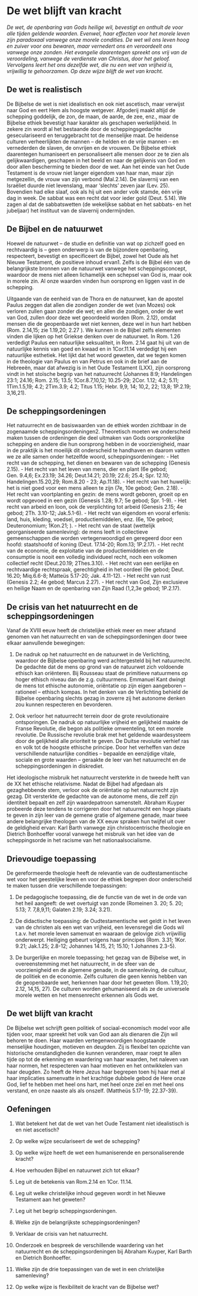 # De wet blijft van kracht  
*De wet, de openbaring van Gods heilige wil, bevestigt en onthult de voor alle tijden geldende waarden. Evenwel, haar effecten voor het morele leven zijn paradoxaal vanwege onze morele condities. De wet wil ons leven hoog en zuiver voor ons bewaren, maar vernedert ons en veroordeelt ons vanwege onze zonden. Het evangelie daarentegen spreekt ons vrij van de veroordeling, vanwege de verdienste van Christus, door het geloof. Vervolgens leert het ons dezelfde wet, die nu een wet van vrijheid is, vrijwillig te gehoorzamen. Op deze wijze blijft de wet van kracht.*
	
## De wet is realistisch

De Bijbelse de wet is niet idealistisch en ook niet ascetisch, maar verwijst naar God en eert Hem als hoogste wetgever.  Afgoderij maakt altijd de schepping goddelijk, de zon, de maan, de aarde, de zee, enz., maar de Bijbelse ethiek bevestigt haar karakter als geschapen werkelijkheid. In zekere zin wordt al het bestaande door de scheppingsgedachte geseculariseerd en teruggebracht tot de menselijke maat. De heidense culturen verheerlijkten de mannen – de helden en de vrije mannen – en vernederden de slaven, de onvrijen en de vrouwen. De Bijbelse ethiek daarentegen humaniseert en personaliseert alle mensen door ze te zien als gelijkwaardigen, geschapen in het beeld en naar de gelijkenis van God en door allen bescherming te bieden door de wet. Aan het einde van het Oude Testament is de vrouw niet langer eigendom van haar man, maar zijn metgezellin, de vrouw van zijn verbond (Mal.2.14). De slavernij van een Israëliet duurde niet levenslang, maar ‘slechts’ zeven jaar (Lev. 25). Bovendien had elke slaaf, ook als hij uit een ander volk stamde, één vrije dag in week. De sabbat was een recht dat voor ieder gold (Deut. 5.14). We zagen al dat de sabbatswetten (de wekelijkse sabbat en het sabbats- en het jubeljaar) het instituut van de slavernij ondermijnden. 

## De Bijbel en de natuurwet

Hoewel de natuurwet – de studie en definitie van wat op zichzelf goed en rechtvaardig is – geen onderwerp is van de bijzondere openbaring, respecteert, bevestigt en specificeert de Bijbel, zowel het Oude als het Nieuwe Testament, de positieve inhoud ervan1. Zelfs is de Bijbel één van de belangrijkste bronnen van de natuurwet vanwege het scheppingsconcept, waardoor de mens niet alleen lichamelijk een schepsel van God is, maar ook in morele zin. Al onze waarden vinden hun oorsprong en liggen vast in de schepping. 

Uitgaande van de eenheid van de Thora en de natuurwet, kan de apostel Paulus zeggen dat allen die zondigen zonder de wet (van Mozes) ook verloren zullen gaan zonder die wet; en allen die zondigen, onder de wet van God, zullen door deze wet geoordeeld worden (Rom. 2.12), omdat mensen die de geopenbaarde wet niet kennen, deze wel in hun hart hebben (Rom. 2.14,15; zie 1.19,20; 2.27 ). We kunnen in de Bijbel zelfs elementen vinden die lijken op het Griekse denken over de natuurwet. In Rom. 1.26 verdedigt Paulus een natuurlijke seksualiteit, in Rom. 2.14 gaat hij uit van de natuurlijke kennis van goed en kwaad en in 1Cor.11.14 verdedigt hij een natuurlijke esthetiek. Het lijkt dat het woord geweten, dat we tegen komen in de theologie van Paulus en van  Petrus en ook in de brief aan de Hebreeën, maar dat afwezig is in het Oude Testament (LXX), zijn oorsprong vindt in het stoïsche begrip van het natuurrecht (Johannes 8:9; Handelingen 23:1; 24.16; Rom. 2.15; 13.5; 1Cor.8.7,10,12; 10.25-29; 2Cor. 1.12; 4.2; 5.11; 1Tim.1.5,19; 4.2; 2Tim.3.9; 4.2; Titus 1.15; Hebr. 9,9, 14; 10,2, 22; 13,8; 1P.2.19; 3,16,21).

## De scheppingsordeningen

Het natuurrecht en de basiswaarden van de ethiek worden zichtbaar in de zogenaamde scheppingsordeningen2. Theoretisch moeten we onderscheid maken tussen de ordeningen die deel uitmaken van Gods oorspronkelijke schepping en andere die hun oorsprong hebben in de voorzienigheid, maar in de praktijk is het moeilijk dit onderscheid te handhaven en daarom vatten we ze alle samen onder hetzelfde woord, scheppingsordeningen:
- Het  recht van de schepping, het dienen en bewaren van de schepping (Genesis 2.15).
- Het recht van het leven van mens, dier en plant (6e gebod; Gen. 9.4,6; Ex.23.19; 34.26; Deut.14.21; 20.19; 22.6; 25.4; Spr. 12.10; Handelingen.15.20,29; Rom.8.20 - 23; Ap.11.18).
 - Het recht van het huwelijk: het is niet goed voor een mens alleen te zijn (7e, 10e gebod; Gen. 2.18).
 - Het recht van voortplanting en gezin: de mens wordt geboren, groeit op en wordt opgevoed in een gezin (Genesis 1.28; 9.7; 5e gebod; Spr. 1-9).
- Het recht van arbeid en loon, ook de verplichting tot arbeid (Genesis 2.15; 4e gebod; 2Th. 3.10-12; Jak.5.1-6).
- Het recht van eigendom en vooral erfenis: land, huis, kleding, voedsel, productiemiddelen, enz. (6e, 10e gebod; Deuteronomium; 1Kon.21; ).
- Het recht van de staat (wettelijk georganiseerde samenleving): de mens leeft in collectieve gemeenschappen die worden vertegenwoordigd en geregeerd door een hoofd: staatshoofd of koning (Deut. 17.14-20; Rom.13; 1P.2.17). 
- Het recht van de economie, de exploitatie van de productiemiddelen en de consumptie is nooit een volledig individueel recht, noch een volkomen collectief recht (Deut.20.19; 2Thes.3.10).
- Het recht van een eerlijke en rechtvaardige rechtspraak, gerechtigheid in het oordeel (9e gebod; Deut. 16.20; Miq.6.6-8; Matteüs 5.17-20; Jak. 4.11-12). 
- Het recht van rust (Genesis 2.2; 4e gebod; Marcus 2.27).
- Het recht van God, Zijn exclusieve en heilige Naam en de openbaring van Zijn Raad (1,2,3e gebod; 1P.2.17).

## De crisis van het natuurrecht en de scheppingsordeningen

Vanaf de XVIII eeuw heeft de christelijke ethiek meer en meer afstand genomen van het natuurrecht en van de scheppingsordeningen door twee elkaar aanvullende bewegingen:

1. De nadruk op het natuurrecht en de natuurwet in de Verlichting, waardoor de Bijbelse openbaring werd achtergesteld bij het natuurrecht. De gedachte dat de mens op grond van de natuurwet zich voldoende ethisch kan oriënteren. Bij Rousseau staat de primitieve natuurmens op hoger ethisch niveau dan de z.g. cultuurmens. Emmanuel Kant dwingt de mens tot ethische autonomie, oriëntatie op zijn eigen aangeboren – rationeel – ethisch kompas. In het denken van de Verlichting behield de Bijbelse openbaring slechts gezag in zoverre zij het autonome denken zou kunnen respecteren en bevorderen. 

2. Ook verloor het natuurrecht terrein door de grote revolutionaire ontsporingen. De nadruk op natuurlijke vrijheid en gelijkheid maakte de Franse Revolutie, die begon als politieke omwenteling, tot een morele revolutie. De Russische revolutie brak met het geldende waardesysteem door de gelijkheid alle prioriteit te geven. De Duitse revolutie verhief ras en volk tot de hoogste ethische principe. Door het verheffen van deze verschillende natuurlijke condities – bepaalde en eenzijdige vitale, sociale en grote waarden – geraakte de leer van het natuurrecht en de scheppingsordeningen in diskrediet. 

Het ideologische misbruik het natuurrecht versterkte in de tweede helft van de XX  het ethische relativisme. Nadat de Bijbel had afgedaan als gezaghebbende stem, verloor ook de oriëntatie op het natuurrecht zijn gezag. Dit versterkte de gedachte van de autonome mens, die zelf zijn identiteit bepaalt en zelf zijn waardepatroon samenstelt. Abraham Kuyper probeerde deze tendens te corrigeren door het natuurrecht een hoge plaats te geven in zijn leer van de gemene gratie of algemene genade, maar twee andere belangrijke theologen van de XX eeuw spraken hun twijfel uit over de geldigheid ervan: Karl Barth vanwege zijn christocentrische theologie en Dietrich Bonhoeffer vooral vanwege het misbruik van het idee van de scheppingsorde in het racisme van het nationaalsocialisme. 

## Drievoudige toepassing

De gereformeerde theologie heeft de relevantie van de oudtestamentische wet voor het geestelijke leven en voor de ethiek begrepen door onderscheid te maken tussen drie verschillende toepassingen:  

1. De pedagogische toepassing, die de functie van de wet in de orde van het heil aangeeft: de wet overtuigt van zonde (Romeinen 3. 20; 5. 20; 5.13; 7. 7,8,9,11; Galaten 2.19; 3.24; 3.21).

2. De didactische toepassing: de Oudtestamentische wet geldt in het leven van de christen als een wet van vrijheid, een levensregel die Gods wil t.a.v. het morele leven samenvat en waaraan de gelovige zich vrijwillig onderwerpt. Heiliging gebeurt volgens haar principes (Rom. 3.31; 1Kor. 9.21; Jak.1.25; 2.8-12; Johannes 14.15, 21; 15.10; 1 Johannes 2.3-5).

3. De burgerlijke en morele toepassing; het gezag van de Bijbelse wet, in overeenstemming met het natuurrecht, in de sfeer van de voorzienigheid en de algemene genade, in de samenleving, de cultuur, de politiek en de economie. Zelfs culturen die geen kennis hebben van de geopenbaarde wet, herkennen haar door het geweten (Rom. 1.19,20; 2.12, 14,15, 27). De culturen worden gehumaniseerd als ze de universele morele wetten en het mensenrecht erkennen als Gods wet. 

## De wet blijft van kracht
	
De Bijbelse wet schrijft geen politiek of sociaal-economisch model voor alle tijden voor, maar spreekt het volk van God aan als dienaren die Zijn wil behoren te doen. Haar waarden vertegenwoordigen hoogstaande menselijke houdingen, motieven en deugden. Zij is flexibel ten opzichte van historische omstandigheden die kunnen veranderen, maar roept te allen tijde op tot de erkenning en waardering van haar waarden, het naleven van haar normen, het respecteren van haar motieven en het ontwikkelen van haar deugden. Zo heeft de Here Jezus haar begrepen toen hij haar met al haar implicaties samenvatte in het krachtige dubbele gebod de Here onze God, lief te hebben met heel ons hart, met heel onze ziel en met heel ons verstand, en onze naaste als als onszelf. (Mattheüs 5.17-19; 22.37-39).

## Oefeningen

1. Wat betekent het dat de wet van het Oude Testament niet idealistisch is en niet ascetisch?

2. Op welke wijze seculariseert de wet de schepping?

3. Op welke wijze heeft de wet een humaniserende en personaliserende kracht?

4. Hoe verhouden Bijbel en natuurwet zich tot elkaar?

5. Leg uit de betekenis van Rom.2.14 en 1Cor. 11.14.

6. Leg uit welke christelijke inhoud gegeven wordt in het Nieuwe Testament aan het geweten?

7. Leg uit het begrip scheppingsordeningen.

8. Welke zijn de belangrijkste scheppingsordeningen?

9. Verklaar de crisis van het natuurrecht.

10. Onderzoek en bespreek de verschillende waardering van het natuurrecht en de scheppingsordeningen bij Abraham Kuyper, Karl Barth en Dietrich Bonhoeffer.

11. Welke zijn de drie toepassingen van de wet in een christelijke samenleving?
    
12. Op welke wijze is flexibiliteit de kracht van de Bijbelse wet?